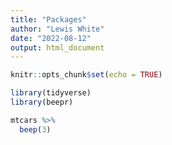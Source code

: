 ```yaml
---
title: "Packages"
author: "Lewis White"
date: "2022-08-12"
output: html_document
---
```


```r
knitr::opts_chunk$set(echo = TRUE)
```

```r
library(tidyverse)
library(beepr)
```

```r
mtcars %>%
  beep(3)
```

